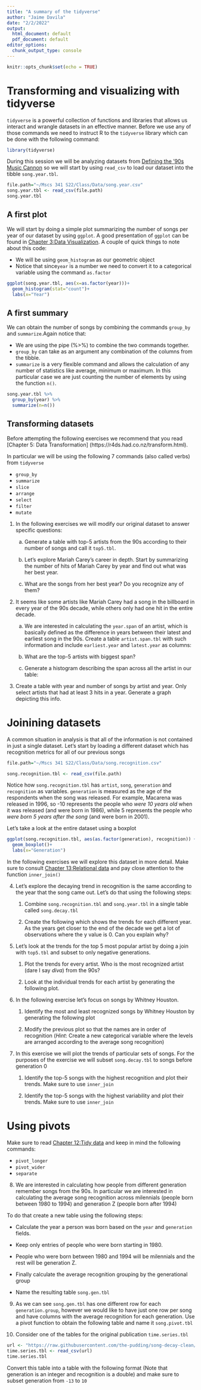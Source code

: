 ```yaml
---
title: "A summary of the tidyverse"
author: "Jaime Davila"
date: "2/2/2022"
output:
  html_document: default
  pdf_document: default
editor_options:
  chunk_output_type: console
---
```


```r
knitr::opts_chunk$set(echo = TRUE)
```

# Transforming and visualizing with tidyverse

`tidyverse` is a powerful collection of functions and libraries that allows us interact and wrangle datasets in an effective manner. Before we use any of those commands we need to instruct R to the `tidyverse` library which can be done with the following command:

```r
library(tidyverse)  
```

During this session we will be analyzing datasets from [Defining the '90s Music Cannon ](https://pudding.cool/2020/07/song-decay/) so we will start by using `read_csv` to load our dataset into the tibble `song.year.tbl`.

```r
file.path="~/Mscs 341 S22/Class/Data/song.year.csv"
song.year.tbl <- read_csv(file.path)
song.year.tbl
```

## A first plot

We will start by doing a simple plot summarizing the number of songs per year of our dataset by using `ggplot`. A good presentation of `ggplot` can be found in [Chapter 3:Data Visualization](https://r4ds.had.co.nz/data-visualisation.html). A couple of quick things to note about this code:

* We will be using `geom_histogram` as our geometric object
* Notice that since`year` is a number we need to convert it to a categorical variable using the command `as.factor`

```r
ggplot(song.year.tbl, aes(x=as.factor(year)))+
  geom_histogram(stat="count")+
  labs(x="Year")
```


## A first summary

We can obtain the number of songs by combining the commands `group_by` and `summarize`.Again notice that:

* We are using the pipe (%>%) to combine the two commands together.
* `group_by` can take as an argument any combination of the columns from the tibble.
* `summarize` is a very flexible command and allows the calculation of any number of statistics like average, minimum or maximum. In this particular case we are just counting the number of elements by using the function `n()`.

```r
song.year.tbl %>%
  group_by(year) %>%
  summarize(n=n())
```

## Transforming datasets

Before attempting the following exercises we recommend that you read [Chapter 5: Data Transformation] (https://r4ds.had.co.nz/transform.html).

In particular we will be using the following 7 commands (also called verbs) from `tidyverse`

 * `group_by`
 * `summarize`
 * `slice`
 * `arrange`
 * `select`
 * `filter`
 * `mutate`

1. In the following exercises we will modify our original dataset to answer specific questions:

    a. Generate a table with top-5 artists from the 90s according to their number of songs and call it `top5.tbl`. 


    b. Let's explore Mariah Carey's career in depth. Start by summarizing the number of hits of Mariah Carey by year and find out what was her best year.

    c. What are the songs from her best year? Do you recognize any of them?

2. It seems like some artists like Mariah Carey had a song in the billboard in every year of the 90s decade, while others only had one hit in the entire decade. 

    a. We are interested in calculating the `year.span` of an artist, which is basically defined as the difference in years between their latest and earliest song in the 90s. Create a table `artist.span.tbl` with such information and include `earliest.year` and `latest.year` as columns:


    b. What are the top-5 artists with biggest span?


    c. Generate a histogram describing the span across all the artist in our table:


3. Create a table with year and number of songs by artist and year. Only select artists that had at least 3 hits in a year. Generate a graph depicting this info.


# Joinining datasets

A common situation in analysis is that all of the information is not contained in just a single dataset. Let's start by loading a different dataset which has recognition metrics for all of our previous songs


```r

file.path="~/Mscs 341 S22/Class/Data/song.recognition.csv"

song.recognition.tbl <- read_csv(file.path)
```

Notice how `song.recognition.tbl` has `artist`, `song`, `generation` and `recognition` as variables. `generation` is measured as the age of the respondents when the song was released. For example, Macarena was released in 1996, so -10 represents the people who *were 10 years old* when it was released (and were born in 1986), while 5 represents the people who *were born 5 years after the song* (and were born in 2001).

Let's take a look at the entire dataset using a boxplot

```r
ggplot(song.recognition.tbl, aes(as.factor(generation), recognition)) +
  geom_boxplot()+
  labs(x="Generation")
```

In the following exercises we will explore this dataset in more detail. Make sure to consult  [Chapter 13:Relational data](https://r4ds.had.co.nz/relational-data.html) and pay close attention to the function `inner_join()`

4. Let's explore  the decaying trend in recognition is the same according to the year that the song came out. Let's do that using the following steps:

    1. Combine `song.recognition.tbl` and `song.year.tbl` in a single table called `song.decay.tbl`
    

    2. Create the following which shows the trends for each different year. As the years get closer to the end of the decade we get a lot of observations where the y value is 0. Can you explain why?


5. Let's look at the trends for the top 5 most popular artist by doing a join with `top5.tbl` and subset to only negative generations. 


    1. Plot the trends for every artist. Who is the most recognized artist (dare I say *diva*) from the 90s? 


    2. Look at the individual trends for each artist by generating the following plot.
   

6. In the following exercise let's focus on songs by Whitney Houston.

    1. Identify the most and least recognized songs by Whitney Houston by generating the following plot
   

    2. Modify the previous plot so that the names are in order of recognition (*Hint*: Create a new categorical variable where the levels are arranged according to the average song recognition)


7. In this exercise we will plot the trends of particular sets of songs. For the purposes of the exercise we will subset `song.decay.tbl` to songs before generation 0



    1. Identify the top-5 songs with the highest recognition and plot their trends. Make sure to use `inner_join`
    
    1. Identify the top-5 songs with the highest variability and plot their trends. Make sure to use `inner_join`
    

# Using pivots

Make sure to read [Chapter 12:Tidy data](https://r4ds.had.co.nz/relational-data.html) and keep in mind the following commands:

* `pivot_longer`
* `pivot_wider`
* `separate`


8. We are interested in calculating how people from different generation remember songs from the 90s. In particular we are interested in calculating the average song recognition across milennials (people born between 1980 to 1994) and generation Z (people born after 1994)

To do that create a new table using the following steps:
 
 * Calculate the year a person was born based on the `year` and `generation` fields.
 
 * Keep only entries of people who were born starting in 1980.
 
 * People who were born between 1980 and 1994 will be milennials and the rest will be generation Z.
 
  * Finally calculate the average recognition grouping by the generational group
 
  * Name the resulting table `song.gen.tbl`


9. As we can see `song.gen.tbl` has one different row for each `generation.group`, however we would like to have just one row per song and have columns with the average recognition for each generation. Use a pivot function to obtain the following table and name it `song.pivot.tbl`


10. Consider one of the tables for the original publication `time.series.tbl`

```r
url <- "https://raw.githubusercontent.com/the-pudding/song-decay-clean/master/src/assets/data/time_series_90s_july13.csv"
time.series.tbl <- read_csv(url)
time.series.tbl
```

Convert this table into a table with the following format (Note that generation is an integer and recognition is a double) and make sure to subset generation from `-13` to `10`

